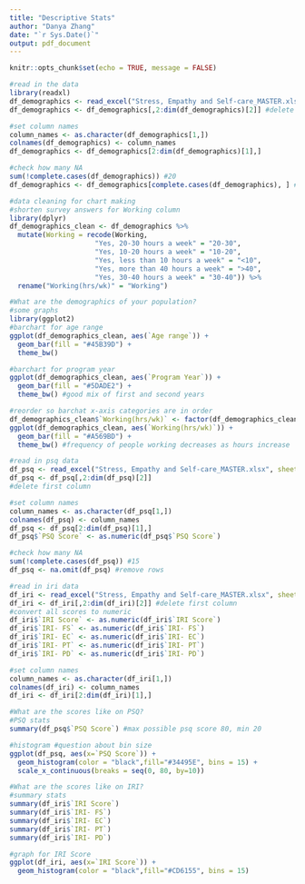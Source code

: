 ```yaml
---
title: "Descriptive Stats"
author: "Danya Zhang"
date: "`r Sys.Date()`"
output: pdf_document
---
```


```r
knitr::opts_chunk$set(echo = TRUE, message = FALSE)
```

```r
#read in the data
library(readxl)
df_demographics <- read_excel("Stress, Empathy and Self-care_MASTER.xlsx", sheet = "Demographics")
df_demographics <- df_demographics[,2:dim(df_demographics)[2]] #delete first column

#set column names
column_names <- as.character(df_demographics[1,])
colnames(df_demographics) <- column_names
df_demographics <- df_demographics[2:dim(df_demographics)[1],]

#check how many NA
sum(!complete.cases(df_demographics)) #20
df_demographics <- df_demographics[complete.cases(df_demographics), ] #remove rows #question uneven df's is this smart
```

```r
#data cleaning for chart making
#shorten survey answers for Working column
library(dplyr)
df_demographics_clean <- df_demographics %>%
  mutate(Working = recode(Working, 
                     "Yes, 20-30 hours a week" = "20-30",
                     "Yes, 10-20 hours a week" = "10-20",
                     "Yes, less than 10 hours a week" = "<10",
                     "Yes, more than 40 hours a week" = ">40",
                     "Yes, 30-40 hours a week" = "30-40")) %>%
  rename("Working(hrs/wk)" = "Working")
```

```r
#What are the demographics of your population?
#some graphs
library(ggplot2)
#barchart for age range
ggplot(df_demographics_clean, aes(`Age range`)) +
  geom_bar(fill = "#45B39D") +
  theme_bw()

#barchart for program year
ggplot(df_demographics_clean, aes(`Program Year`)) +
  geom_bar(fill = "#5DADE2") +
  theme_bw() #good mix of first and second years

#reorder so barchat x-axis categories are in order
df_demographics_clean$`Working(hrs/wk)` <- factor(df_demographics_clean$`Working(hrs/wk)`,                                    levels = c("No", "<10", "10-20", "20-30", "30-40", ">40"))
ggplot(df_demographics_clean, aes(`Working(hrs/wk)`)) +
  geom_bar(fill = "#A569BD") +
  theme_bw() #frequency of people working decreases as hours increase
```

```r
#read in psq data
df_psq <- read_excel("Stress, Empathy and Self-care_MASTER.xlsx", sheet = "PSQ")
df_psq <- df_psq[,2:dim(df_psq)[2]]
#delete first column

#set column names
column_names <- as.character(df_psq[1,])
colnames(df_psq) <- column_names
df_psq <- df_psq[2:dim(df_psq)[1],]
df_psq$`PSQ Score` <- as.numeric(df_psq$`PSQ Score`)

#check how many NA
sum(!complete.cases(df_psq)) #15
df_psq <- na.omit(df_psq) #remove rows

#read in iri data
df_iri <- read_excel("Stress, Empathy and Self-care_MASTER.xlsx", sheet = "IRI")
df_iri <- df_iri[,2:dim(df_iri)[2]] #delete first column
#convert all scores to numeric
df_iri$`IRI Score` <- as.numeric(df_iri$`IRI Score`)
df_iri$`IRI- FS` <- as.numeric(df_iri$`IRI- FS`)
df_iri$`IRI- EC` <- as.numeric(df_iri$`IRI- EC`)
df_iri$`IRI- PT` <- as.numeric(df_iri$`IRI- PT`)
df_iri$`IRI- PD` <- as.numeric(df_iri$`IRI- PD`)

#set column names
column_names <- as.character(df_iri[1,])
colnames(df_iri) <- column_names
df_iri <- df_iri[2:dim(df_iri)[1],]
```

```r
#What are the scores like on PSQ?
#PSQ stats
summary(df_psq$`PSQ Score`) #max possible psq score 80, min 20

#histogram #question about bin size
ggplot(df_psq, aes(x=`PSQ Score`)) + 
  geom_histogram(color = "black",fill="#34495E", bins = 15) +
  scale_x_continuous(breaks = seq(0, 80, by=10)) 
```

```r
#What are the scores like on IRI?
#summary stats
summary(df_iri$`IRI Score`) 
summary(df_iri$`IRI- FS`) 
summary(df_iri$`IRI- EC`) 
summary(df_iri$`IRI- PT`) 
summary(df_iri$`IRI- PD`) 

#graph for IRI Score
ggplot(df_iri, aes(x=`IRI Score`)) + 
  geom_histogram(color = "black",fill="#CD6155", bins = 15) 
```


